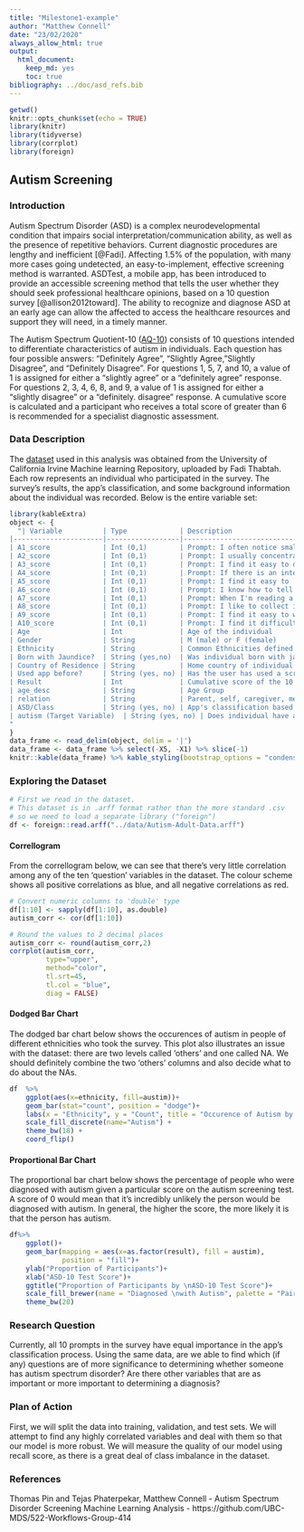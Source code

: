 ```yaml
---
title: "Milestone1-example"
author: "Matthew Connell"
date: "23/02/2020"
always_allow_html: true
output: 
  html_document:
    keep_md: yes
    toc: true
bibliography: ../doc/asd_refs.bib
---
```


```r
getwd()
knitr::opts_chunk$set(echo = TRUE)
library(knitr)
library(tidyverse)
library(corrplot)
library(foreign)
```

## Autism Screening

### Introduction

Autism Spectrum Disorder (ASD) is a complex neurodevelopmental condition that impairs social interpretation/communication ability, as well as the presence of repetitive behaviors.
Current diagnostic procedures are lengthy and inefficient [@Fadi]. 
Affecting 1.5% of the population, with many more cases going undetected, an easy-to-implement, effective screening method is warranted.
ASDTest, a mobile app, has been introduced to provide an accessible screening method that tells the user whether they should seek professional healthcare opinions, based on a 10 question survey [@allison2012toward].
The ability to recognize and diagnose ASD at an early age can allow the affected to access the healthcare resources and support they will need, in a timely manner. 

The Autism Spectrum Quotient-10 ([AQ-10](https://www.nice.org.uk/guidance/cg142/resources/autism-spectrum-quotient-aq10-test-pdf-186582493)) consists of 10 questions intended to differentiate characteristics of autism in individuals.
Each question has four possible answers: "Definitely Agree", "Slightly Agree, "Slightly Disagree", and "Definitely Disagree".
For questions 1, 5, 7, and 10, a value of 1 is assigned for either a "slightly agree" or a "definitely agree" response.
For questions 2, 3, 4, 6, 8, and 9, a value of 1 is assigned for either a "slightly disagree" or a "definitely. disagree" response.
A cumulative score is calculated and a participant who receives a total score of greater than 6 is recommended for a specialist diagnostic assessment.


### Data Description

The [dataset](https://archive.ics.uci.edu/ml/datasets/Autism+Screening+Adult)  used in this analysis was obtained from the University of California Irvine Machine learning Repository, uploaded by Fadi Thabtah.
Each row represents an individual who participated in the survey.
The survey's results, the app's classification, and some background information about the individual was recorded.
Below is the entire variable set:

```r
library(kableExtra)
object <- {
  "| Variable          | Type             | Description                                                                                                                            |
|----------------------|------------------|----------------------------------------------------------------------------------------------------------------------------------------|
| A1_score             | Int (0,1)        | Prompt: I often notice small sounds when others do not                                                                                 |
| A2_score             | Int (0,1)        | Prompt: I usually concentrate more on the whole picture, rather than the small details                                                 |
| A3_score             | Int (0,1)        | Prompt: I find it easy to do more than one thing at once                                                                               |
| A4_score             | Int (0,1)        | Prompt: If there is an interruption, I can switch back to what I was doing very quickly                                                |
| A5_score             | Int (0,1)        | Prompt: I find it easy to 'read between the lines' when someone is talking to me                                                       |
| A6_score             | Int (0,1)        | Prompt: I know how to tell if someone listening to me is getting bored                                                                 |
| A7_score             | Int (0,1)        | Prompt: When I'm reading a story I find it difficult to work out the characters' intentions                                            |
| A8_score             | Int (0,1)        | Prompt: I like to collect information about categories of things(e.g. types of car, types of bird, types of train, types of plant etc) |
| A9_score             | Int (0,1)        | Prompt: I find it easy to work out what someone is thinking or feeling just by looking at their face                                   |
| A10_score            | Int (0,1)        | Prompt: I find it difficult to work out people's intentions                                                                            |
| Age                  | Int              | Age of the individual                                                                                                                  |
| Gender               | String           | M (male) or F (female)                                                                                                                 |
| Ethnicity            | String           | Common Ethnicities defined for each individual                                                                                         |
| Born with Jaundice?  | String (yes,no)  | Was individual born with jaundice?                                                                                                     |
| Country of Residence | String           | Home country of individual                                                                                                             |
| Used app before?     | String (yes, no) | Has the user has used a screening app                                                                                                  |
| Result               | Int              | Cumulative score of the 10 survey Q's                                                                                                  |
| age_desc             | String           | Age Group                                                                                                                              |
| relation             | String           | Parent, self, caregiver, medical staff, clinician ,etc.                                                                                |
| ASD/Class            | String (yes, no) | App's classification based on result                                                                                                   |
| autism (Target Variable)  | String (yes, no) | Does individual have an autism diagnosis?  
"
}
data_frame <- read_delim(object, delim = '|')
data_frame <- data_frame %>% select(-X5, -X1) %>% slice(-1)
knitr::kable(data_frame) %>% kable_styling(bootstrap_options = "condensed", full_width = F, fixed_thead = TRUE)
```

### Exploring the Dataset

```r

# First we read in the dataset.
# This dataset is in .arff format rather than the more standard .csv
# so we need to load a separate library ("foreign")
df <- foreign::read.arff("../data/Autism-Adult-Data.arff")
```

#### Correllogram

From the correllogram below, we can see that there's very little correlation among any of the ten 'question' variables in the dataset.
The colour scheme shows all positive correlations as blue, and all negative correlations as red.

```r

# Convert numeric columns to 'double' type
df[1:10] <- sapply(df[1:10], as.double)
autism_corr <- cor(df[1:10])

# Round the values to 2 decimal places
autism_corr <- round(autism_corr,2)
corrplot(autism_corr, 
         type="upper", 
         method="color",
         tl.srt=45, 
         tl.col = "blue",
         diag = FALSE)

```

#### Dodged Bar Chart

The dodged bar chart below shows the occurences of autism in people of different ethnicities who took the survey.
This plot also illustrates an issue with the dataset: there are two levels called 'others' and one called NA.
We should definitely combine the two 'others' columns and also decide what to do about the NAs.

```r
df  %>% 
    ggplot(aes(x=ethnicity, fill=austim))+
    geom_bar(stat="count", position = "dodge")+
    labs(x = "Ethnicity", y = "Count", title = "Occurence of Autism by Ethnicity") + 
    scale_fill_discrete(name="Autism") +
    theme_bw(18) +
    coord_flip()
```

#### Proportional Bar Chart

The proportional bar chart below shows the percentage of people who were diagnosed with autism given a particular score on the autism screening test.
A score of 0 would mean that it's incredibly unlikely the person would be diagnosed with autism.
In general, the higher the score, the more likely it is that the person has autism.

```r
df%>% 
    ggplot()+
    geom_bar(mapping = aes(x=as.factor(result), fill = austim),
             position = "fill")+
    ylab("Proportion of Participants")+
    xlab("ASD-10 Test Score")+
    ggtitle("Proportion of Participants by \nASD-10 Test Score")+
    scale_fill_brewer(name = "Diagnosed \nwith Autism", palette = "Paired") +
    theme_bw(20)
```
### Research Question

Currently, all 10 prompts in the survey have equal importance in the app’s classification process.
Using the same data, are we able to find which (if any) questions are of more significance to determining whether someone has autism spectrum disorder? 
Are there other variables that are as important or more important to determining a diagnosis?

### Plan of Action

First, we will split the data into training, validation, and test sets.
We will attempt to find any highly correlated variables and deal with them so that our model is more robust.
We will measure the quality of our model using recall score, as there is a great deal of class imbalance in the dataset. 

### References

Thomas Pin and Tejas Phaterpekar, Matthew Connell - Autism Spectrum Disorder Screening Machine Learning Analysis - https://github.com/UBC-MDS/522-Workflows-Group-414
